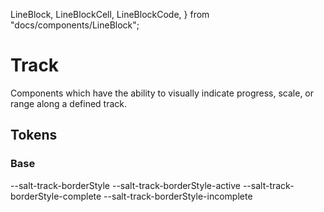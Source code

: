   LineBlock,
  LineBlockCell,
  LineBlockCode,
} from "docs/components/LineBlock";

<Meta title="Theme/Characteristics/Track" />

# Track

Components which have the ability to visually indicate progress, scale, or range along a defined track.

## Tokens

### Base

<Canvas>
  <Story name="Base">
    <DocGrid>
      <ColorBlock colorVar="--salt-track-background" />
      <ColorBlock colorVar="--salt-track-background-disabled" />
      <ColorBlock colorVar="--salt-track-borderColor" />
      <ColorBlock colorVar="--salt-track-borderColor-disabled" />
      <ColorBlock colorVar="--salt-track-fill" />
      <ColorBlock colorVar="--salt-track-fill-disabled" />
      <ColorBlock colorVar="--salt-track-foreground" />
      <ColorBlock colorVar="--salt-track-foreground-hover" />
      <ColorBlock colorVar="--salt-track-foreground-active" />
      <ColorBlock colorVar="--salt-track-foreground-undo" />
      <ColorBlock colorVar="--salt-track-foreground-activeDisabled" />
      <ColorBlock colorVar="--salt-track-foreground-disabled" />
      <LineBlockCell />
      <LineBlockCode>--salt-track-borderStyle</LineBlockCode>
      <LineBlockCell />
      <LineBlockCode>--salt-track-borderStyle-active</LineBlockCode>
      <LineBlockCell />
      <LineBlockCode>--salt-track-borderStyle-complete</LineBlockCode>
      <LineBlockCell />
      <LineBlockCode>--salt-track-borderStyle-incomplete</LineBlockCode>
      <LineBlock lineWidth="--salt-track-borderWidth" />
      <LineBlock lineWidth="--salt-track-borderWidth-active" />
      <LineBlock lineWidth="--salt-track-borderWidth-complete" />
      <LineBlock lineWidth="--salt-track-borderWidth-incomplete" />
      <FontWeightBlock fontWeight="--salt-track-fontWeight" />
      <FontWeightBlock fontWeight="--salt-track-textAlign" />
    </DocGrid>
  </Story>
</Canvas>
